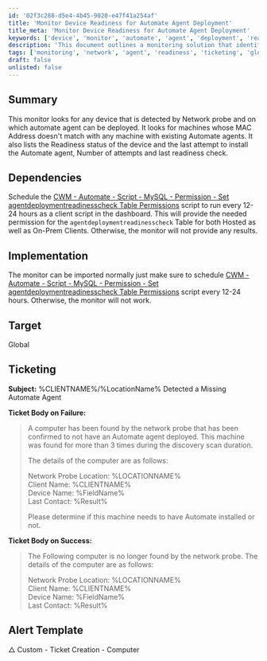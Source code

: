 ```yaml
---
id: '02f3c288-d5e4-4b45-9020-e47f41a254af'
title: 'Monitor Device Readiness for Automate Agent Deployment'
title_meta: 'Monitor Device Readiness for Automate Agent Deployment'
keywords: ['device', 'monitor', 'automate', 'agent', 'deployment', 'readiness', 'network', 'probe']
description: 'This document outlines a monitoring solution that identifies devices detected by the Network probe that can have the Automate agent deployed. It checks for machines with non-matching MAC addresses against existing Automate agents and provides readiness status and installation attempt details.'
tags: ['monitoring', 'network', 'agent', 'readiness', 'ticketing', 'global']
draft: false
unlisted: false
---
```

## Summary

This monitor looks for any device that is detected by Network probe and on which automate agent can be deployed. It looks for machines whose MAC Address doesn't match with any machine with existing Automate agents. It also lists the Readiness status of the device and the last attempt to install the Automate agent, Number of attempts and last readiness check.

## Dependencies

Schedule the [CWM - Automate - Script - MySQL - Permission - Set agentdeploymentreadinesscheck Table Permissions](https://proval.itglue.com/DOC-5078775-12944749) script to run every 12-24 hours as a client script in the dashboard. This will provide the needed permission for the `agentdeploymentreadinesscheck` Table for both Hosted as well as On-Prem Clients. Otherwise, the monitor will not provide any results.

## Implementation

The monitor can be imported normally just make sure to schedule [CWM - Automate - Script - MySQL - Permission - Set agentdeploymentreadinesscheck Table Permissions](https://proval.itglue.com/DOC-5078775-12944749) script every 12-24 hours. Otherwise, the monitor will not work.

## Target

Global

## Ticketing

**Subject:**  %CLIENTNAME%/%LocationName% Detected a Missing Automate Agent

**Ticket Body on Failure:**  
> A computer has been found by the network probe that has been confirmed to not have an Automate agent deployed. This machine was found for more than 3 times during the discovery scan duration.  
>  
> The details of the computer are as follows:  
>  
> Network Probe Location: %LOCATIONNAME%  
> Client Name: %CLIENTNAME%  
> Device Name: %FieldName%  
> Last Contact: %Result%  
>  
> Please determine if this machine needs to have Automate installed or not.

**Ticket Body on Success:**  
> The Following computer is no longer found by the network probe. The details of the computer are as follows:  
>  
> Network Probe Location: %LOCATIONNAME%  
> Client Name: %CLIENTNAME%  
> Device Name: %FieldName%  
> Last Contact: %Result%  

## Alert Template

△ Custom - Ticket Creation - Computer











